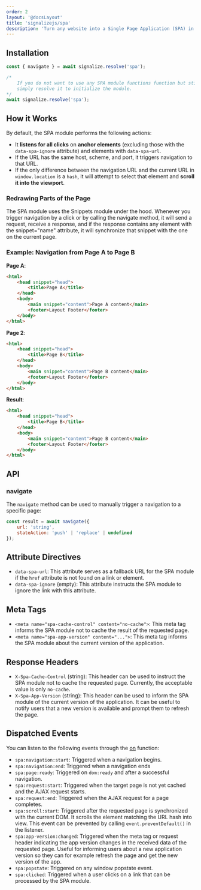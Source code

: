 ```yaml
---
order: 2
layout: '@docsLayout'
title: 'signalizejs/spa'
description: 'Turn any website into a Single Page Application (SPA) in a minute.'
---
```


## Installation
<ImportMapDependencies module="spa" />

```js
const { navigate } = await signalize.resolve('spa');

/*
	If you do not want to use any SPA module functions function but still want to torn your page into SPA,
	simply resolve it to initialize the module.
*/
await signalize.resolve('spa');
```

## How it Works
By default, the SPA module performs the following actions:
- It **listens for all clicks** on **anchor elements** (excluding those with the `data-spa-ignore` attribute) and elements with `data-spa-url`.
- If the URL has the same host, scheme, and port, it triggers navigation to that URL.
- If the only difference between the navigation URL and the current URL in `window.location` is a `hash`, it will attempt to select that element and **scroll it into the viewport**.

### Redrawing Parts of the Page
The SPA module uses the Snippets module under the hood. Whenever you trigger navigation by a click or by calling the navigate method, it will send a request, receive a response, and if the response contains any element with the snippet="name" attribute, it will synchronize that snippet with the one on the current page.

### Example: Navigation from Page A to Page B
**Page A**:
```html
<html>
	<head snippet="head">
		<title>Page A</title>
	</head>
	<body>
		<main snippet="content">Page A content</main>
		<footer>Layout Footer</footer>
	</body>
</html>
```

**Page 2**:
```html
<html>
	<head snippet="head">
		<title>Page B</title>
	</head>
	<body>
		<main snippet="content">Page B content</main>
		<footer>Layout Footer</footer>
	</body>
</html>
```

**Result**:
```html
<html>
	<head snippet="head">
		<title>Page B</title>
	</head>
	<body>
		<main snippet="content">Page B content</main>
		<footer>Layout Footer</footer>
	</body>
</html>
```

## API

### navigate

The `navigate` method can be used to manually trigger a navigation to a specific page:


```js
const result = await navigate({
	url: 'string',
	stateAction: 'push' | 'replace' | undefined
});
```

## Attribute Directives
- `data-spa-url`: This attribute serves as a fallback URL for the SPA module if the `href` attribute is not found on a link or element.
- `data-spa-ignore` (empty): This attribute instructs the SPA module to ignore the link with this attribute.

## Meta Tags
- `<meta name="spa-cache-control" content="no-cache">`: This meta tag informs the SPA module not to cache the result of the requested page.
- `<meta name="spa-app-version" content="...">`:  This meta tag informs the SPA module about the current version of the application.

## Response Headers
- `X-Spa-Cache-Control` (string): This header can be used to instruct the SPA module not to cache the requested page. Currently, the acceptable value is only `no-cache`.
- `X-Spa-App-Version` (string): This header can be used to inform the SPA module of the current version of the application. It can be useful to notify users that a new version is available and prompt them to refresh the page.

## Dispatched Events
You can listen to the following events through the [on](/docs/modules/event#on) function:
- `spa:navigation:start`: Triggered when a navigation begins.
- `spa:navigation:end`: Triggered when a navigation ends
- `spa:page:ready`: Triggered on `dom:ready` and after a successful navigation.
- `spa:request:start`: Triggered when the target page is not yet cached and the AJAX request starts.
- `spa:request:end`: Triggered when the AJAX request for a page completes.
- `spa:scroll:start`:  Triggered after the requested page is synchronized with the current DOM. It scrolls the element matching the URL hash into view. This event can be prevented by calling `event.preventDefault()` in the listener.
- `spa:app-version:changed`: Triggered when the meta tag or request header indicating the app version changes in the received data of the requested page. Useful for informing users about a new application version so they can for example refresh the page and get the new version of the app.
- `spa:popstate`: Triggered on any window popstate event.
- `spa:clicked`: Triggered when a user clicks on a link that can be processed by the SPA module.

